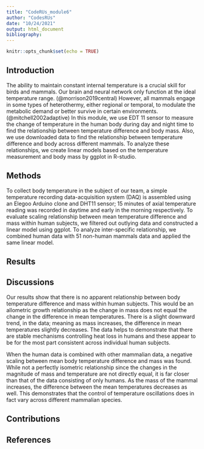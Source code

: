```yaml
---
title: "CodeRUs_module6"
author: "CodesRUs"
date: "10/24/2021"
output: html_document
bibliography: 
---
```


```r
knitr::opts_chunk$set(echo = TRUE)
```

## Introduction
The ability to maintain constant internal temperature is a crucial skill for birds and mammals. Our brain and neural network only function at the ideal temperature range. (@morrison2019central) However, all mammals engage in some types of heterothermy, either regional or temporal, to modulate the metabolic demand or better survive in certain environments.(@mitchell2002adaptive) In this module, we use EDT 11  sensor to measure the change of temperature in the human body during day and night time to find the relationship between temperature difference and body mass. Also, we use downloaded data to find the relationship between temperature difference and body across different mammals.  To analyze these relationships, we create linear models based on the temperature measurement and body mass by ggplot in R-studio. 

## Methods
To collect body temperature in the subject of our team, a simple temperature recording data-acquisition system (DAQ) is assembled using an Elegoo Arduino clone and DHT11 sensor; 15 minutes of axial temperature reading was recorded in daytime and early in the morning respectively. To evaluate scaling relationship between mean temperature difference and mass within human subjects, we filtered out outlying data and constructed a linear model using ggplot. To analyze inter-specific relationship, we combined human data with 51 non-human mammals data and applied the same linear model.

## Results

## Discussions

Our results show that there is no apparent relationship between body temperature difference and mass within human subjects. This would be an allometric growth relationship as the change in mass does not equal the change in the difference in mean temperatures. There is a slight downward trend, in the data; meaning as mass increases, the difference in mean temperatures slightly decreases. The data helps to demonstrate that there are stable mechanisms controlling heat loss in humans and these appear to be for the most part consistent across individual human subjects.


When the human data is combined with other mammalian data, a negative scaling between mean body temperature difference and mass was found. While not a perfectly isometric relationship since the changes in the magnitude of mass and temperature are not directly equal, it is far closer than that of the data consisting of only humans. As the mass of the mammal increases, the difference between the mean temperatures decreases as well. This demonstrates that the control of temperature oscillations does in fact vary across different mammalian species. 


## Contributions

## References
